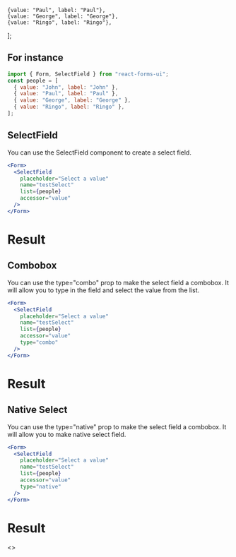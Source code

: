     {value: "Paul", label: "Paul"},
    {value: "George", label: "George"},
    {value: "Ringo", label: "Ringo"},
];

## For instance

```jsx
import { Form, SelectField } from "react-forms-ui";
const people = [
  { value: "John", label: "John" },
  { value: "Paul", label: "Paul" },
  { value: "George", label: "George" },
  { value: "Ringo", label: "Ringo" },
];

```




## SelectField

You can use the SelectField component to create a select field.

```jsx
<Form>
  <SelectField
    placeholder="Select a value"
    name="testSelect"
    list={people}
    accessor="value"
  />
</Form>
```


# Result

<DisplayForm>
    <SelectField
        placeholder="Select a value"
        name="testSelect"
        list={people}
        accessor="value"
    />
</DisplayForm>



## Combobox

You can use the type="combo" prop to make the select field a combobox.
It will allow you to type in the field and select the value from the list.

```jsx
<Form>
  <SelectField
    placeholder="Select a value"
    name="testSelect"
    list={people}
    accessor="value"
    type="combo"
  />
</Form>
```

# Result

<DisplayForm>
    <SelectField
        placeholder="Select a value"
        name="testSelect"
        list={people}
        accessor="value"
        type="combo"
    />
</DisplayForm>

## Native Select

You can use the type="native" prop to make the select field a combobox.
It will allow you to make native select field.

```jsx
<Form>
  <SelectField
    placeholder="Select a value"
    name="testSelect"
    list={people}
    accessor="value"
    type="native"
  />
</Form>
```

# Result

<DisplayForm>
    <>
        <SelectField
            placeholder="Select a value"
            name="testSelect"
            list={people}
            accessor="value"
            type="native"
        />
        <SelectField
            placeholder="Select a value"
            name="test"
            list={people}
            accessor="value"
            type="native"
        />
    </>
</DisplayForm>
